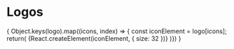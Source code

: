 
<Meta title="Iconography/Logos" />

# Logos
<JustWeb3ThemeProvider>
  <IconGallery>
    {
      Object.keys(logo).map((icons, index) => {
        const iconElement = logo[icons];
        return(
        <IconItem key={index} name={icons} title={icons}>
          {React.createElement(iconElement, { size: 32 })}
        </IconItem>
      )})
    }
  </IconGallery>
</JustWeb3ThemeProvider>
